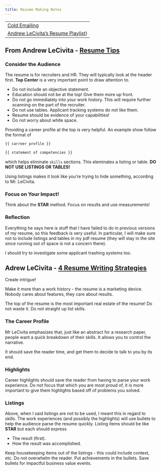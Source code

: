 ```yaml
---
title: Resume Making Notes
---
```


|                                                                                                                                   |
| --------------------------------------------------------------------------------------------------------------------------------- |
| [Cold Emailing](https://www.youtube.com/watch?v=a3E7Mcvhbms)                                                                      |
| [Andrew LeCivita's Resume Playlist](https://www.youtube.com/watch?v=bhwEsfXS6y8&list=PLxjGQaV8rAh1glEkrBHNksnV-KyVIHGGi&index=2)) |

## From Andrew LeCivita - [Resume Tips](https://www.youtube.com/watch?v=bhwEsfXS6y8&t=9s)

### Consider the Audience

The resume is for recruiters and HR.
They will typically look at the header first.
**Top Center** is a very important point to draw attention to.

- Do not include an objective statement.
- Education should not be at the top! Give them more up front.
- Do not go immediately into your work history. This will require further
  scanning on the part of the recruiter.
- Do not use tables. Applicant tracking systems do not like them.
- Resume should be evidence of your capabilities!
- Do not worry about white space.

Providing a career profile at the top is very helpful. An example show follow
the format of

```default
{{ carreer profile }}

{{ statement of competencies }}
```

which helps eliminate `skills` sections. This eleminates a listing or table.
**DO NOT USE LISTINGS OR TABLES!**

Using listings makes it look like you're trying to hide something, according to
Mr. LeCivita.

### Focus on Your Impact!

Think about the **STAR** method.
Focus on results and use measurements!

### Reflection

Everything he says here is stuff that I have failed to do in previous versions
of my resume, so this feedback is very useful. In particular, I will make sure
not to include listings and tables in my pdf resume (they will stay in the
site since running out of space is not a concern there).

I should try to investigate some applicant trashing systems too.

## Adrew LeCivita - [4 Resume Writing Strategies](https://www.youtube.com/watch?v=EBokaUxGvfc)

Create intrigue!

Make it more than a work history - the resume is a marketing device.
Nobody cares about features, they care about results.

The top of the resume is the most important real estate of the resume! Do not waste it.
Do not straight up list skills.

### The Career Profile

Mr LeCivita emphasizes that, just like an abstract for a research paper, people
want a quick breakdown of their skills. It allows you to control the narrative.

It should save the reader time, and get them to decide to talk to you by its end.

### Highlights

Career highlights should save the reader from having to parse your work experience.
Do not focus that which you are most proud of, it is more important to give them highlights based off of problems you solved.

### Listings

Above, when I said listings are not to be used, I meant this in regard to skills.
The work experiences (and possibly the highlights) will use bullets to help the audience parse the resume quickly.
Listing items should be like **STAR** but each should express

- The result (first).
- How the result was accomplished.

Keep housekeeping items out of the listings - this could include context, etc.
Do not overwhelm the reader. Put achievements in the bullets.
Save bullets for impactful business value events.
